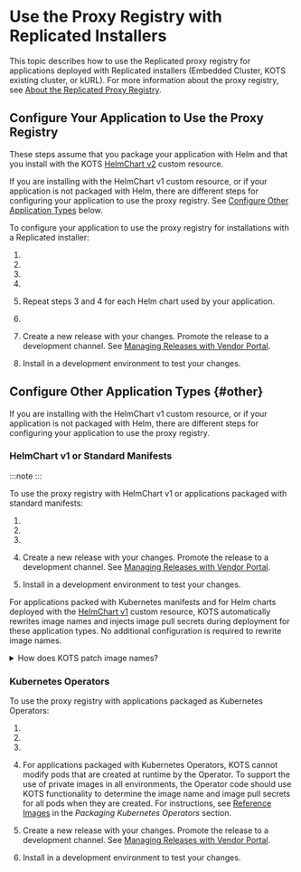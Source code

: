 
# Use the Proxy Registry with Replicated Installers

This topic describes how to use the Replicated proxy registry for applications deployed with Replicated installers (Embedded Cluster, KOTS existing cluster, or kURL). For more information about the proxy registry, see [About the Replicated Proxy Registry](private-images-about).

## Configure Your Application to Use the Proxy Registry

These steps assume that you package your application with Helm and that you install with the KOTS [HelmChart v2](/reference/custom-resource-helmchart-v2) custom resource.

If you are installing with the HelmChart v1 custom resource, or if your application is not packaged with Helm, there are different steps for configuring your application to use the proxy registry. See [Configure Other Application Types](#other) below.

To configure your application to use the proxy registry for installations with a Replicated installer:

1. <StepCreds/>

1. <StepCustomDomain/>

1. <RewriteHelmValues/>

1. <InjectPullSecret/>

1. Repeat steps 3 and 4 for each Helm chart used by your application.

1. <AdditionalNs/>

1. Create a new release with your changes. Promote the release to a development channel. See [Managing Releases with Vendor Portal](releases-creating-releases).

1. Install in a development environment to test your changes.

## Configure Other Application Types {#other}

If you are installing with the HelmChart v1 custom resource, or if your application is not packaged with Helm, there are different steps for configuring your application to use the proxy registry.

### HelmChart v1 or Standard Manifests

:::note
<Deprecated/>
:::

To use the proxy registry with HelmChart v1 or applications packaged with standard manifests:

1. <StepCreds/>

1. <StepCustomDomain/>

1. <AdditionalNs/>

1. Create a new release with your changes. Promote the release to a development channel. See [Managing Releases with Vendor Portal](releases-creating-releases).

1. Install in a development environment to test your changes.

For applications packed with Kubernetes manifests and for Helm charts deployed with the [HelmChart v1](/reference/custom-resource-helmchart) custom resource, KOTS automatically rewrites image names and injects image pull secrets during deployment for these application types. No additional configuration is required to rewrite image names.

<details>

<summary>How does KOTS patch image names?</summary>

KOTS automatically patches image names to the location of the image at at `proxy.replicated.com` or your custom domain during deployment. If KOTS receives a 401 response when attempting to load image manifests using the image reference from the PodSpec, it assumes that this is a private image that must be proxied through the proxy registry.

KOTS uses Kustomize to patch the `midstream/kustomization.yaml` file to change the image name during deployment to reference the proxy registry. For example, a PodSpec for a Deployment references a private image hosted at `quay.io/my-org/api:v1.0.1`:

```yaml
apiVersion: apps/v1
kind: Deployment
metadata:
    name: example
spec:
    template:
    spec:
        containers:
        - name: api
            image: quay.io/my-org/api:v1.0.1
```

When this application is deployed, KOTS detects that it cannot access
the image at quay.io. So, it creates a patch in the `midstream/kustomization.yaml`
file that changes the image name in all manifest files for the application. This causes the container runtime in the cluster to use the proxy registry to pull the images, using the license information provided to KOTS for authentication.

```yaml
apiVersion: kustomize.config.k8s.io/v1beta1
bases:
- ../../base
images:
- name: quay.io/my-org/api:v1.0.1
    newName: proxy.replicated.com/proxy/my-kots-app/quay.io/my-org/api
```
</details> 

### Kubernetes Operators

To use the proxy registry with applications packaged as Kubernetes Operators:

1. <StepCreds/>

1. <StepCustomDomain/>

1. <AdditionalNs/>

1. For applications packaged with Kubernetes Operators, KOTS cannot modify pods that are created at runtime by the Operator. To support the use of private images in all environments, the Operator code should use KOTS functionality to determine the image name and image pull secrets for all pods when they are created. For instructions, see [Reference Images](/vendor/operator-referencing-images) in the _Packaging Kubernetes Operators_ section.

1. Create a new release with your changes. Promote the release to a development channel. See [Managing Releases with Vendor Portal](releases-creating-releases).

1. Install in a development environment to test your changes.